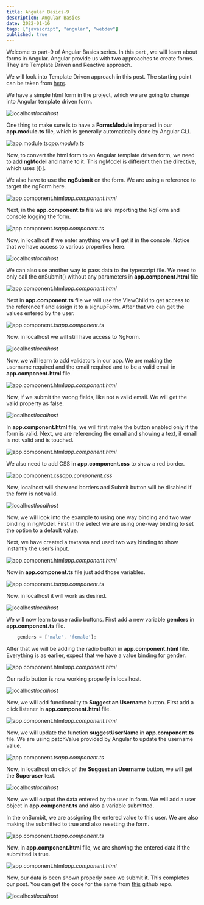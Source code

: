 ```yaml
---
title: Angular Basics-9
description: Angular Basics
date: 2022-01-16
tags: ["javascript", "angular", "webdev"]
published: true
---
```


Welcome to part-9 of Angular Basics series. In this part , we will learn about forms in Angular. Angular provide us with two approaches to create forms. They are Template Driven and Reactive approach.

We will look into Template Driven approach in this post. The starting point can be taken from [here](https://drive.google.com/file/d/1MmRrjtqwlxVV_gsjZFKwmYt70Phl5UVv/view).

We have a simple html form in the project, which we are going to change into Angular template driven form.

![localhost](https://res.cloudinary.com/dxkxvfo2o/image/upload/v1660666085/New-blogs/Yashvendra_10/2_ft8wtp.png)_localhost_

One thing to make sure is to have a **FormsModule** imported in our **app.module.ts** file, which is generally automatically done by Angular CLI.

![app.module.ts](https://res.cloudinary.com/dxkxvfo2o/image/upload/v1660666087/New-blogs/Yashvendra_10/3_zhddg6.png)_app.module.ts_

Now, to convert the html form to an Angular template driven form, we need to add **ngModel** and name to it. This ngModel is different then the directive, which uses [()].

We also have to use the **ngSubmit** on the form. We are using a reference to target the ngForm here.

![app.component.html](https://res.cloudinary.com/dxkxvfo2o/image/upload/v1660666089/New-blogs/Yashvendra_10/4_vzcfqk.png)_app.component.html_

Next, in the **app.component.ts** file we are importing the NgForm and console logging the form.

![app.component.ts](https://res.cloudinary.com/dxkxvfo2o/image/upload/v1660666090/New-blogs/Yashvendra_10/5_dlszgp.png)_app.component.ts_

Now, in localhost if we enter anything we will get it in the console. Notice that we have access to various properties here.

![localhost](https://res.cloudinary.com/dxkxvfo2o/image/upload/v1660666092/New-blogs/Yashvendra_10/6_mxgkyb.png)_localhost_

We can also use another way to pass data to the typescript file. We need to only call the onSubmit() without any parameters in **app.component.html** file

![app.component.html](https://res.cloudinary.com/dxkxvfo2o/image/upload/v1660666095/New-blogs/Yashvendra_10/7_ye756y.png)_app.component.html_

Next in **app.component.ts** file we will use the ViewChild to get access to the reference f and assign it to a signupForm. After that we can get the values entered by the user.

![app.component.ts](https://res.cloudinary.com/dxkxvfo2o/image/upload/v1660666096/New-blogs/Yashvendra_10/8_loawiv.png)_app.component.ts_

Now, in localhost we will still have access to NgForm.

![localhost](https://res.cloudinary.com/dxkxvfo2o/image/upload/v1660666097/New-blogs/Yashvendra_10/9_xixvkn.png)_localhost_

Now, we will learn to add validators in our app. We are making the username required and the email required and to be a valid email in **app.component.html** file.

![app.component.html](https://res.cloudinary.com/dxkxvfo2o/image/upload/v1660666099/New-blogs/Yashvendra_10/10_wwm2bk.png)_app.component.html_

Now, if we submit the wrong fields, like not a valid email. We will get the valid property as false.

![localhost](https://res.cloudinary.com/dxkxvfo2o/image/upload/v1660666101/New-blogs/Yashvendra_10/11_ge5bak.png)_localhost_

In **app.component.html** file, we will first make the button enabled only if the form is valid. Next, we are referencing the email and showing a text, if email is not valid and is touched.

![app.component.html](https://res.cloudinary.com/dxkxvfo2o/image/upload/v1660666102/New-blogs/Yashvendra_10/12_wm3adu.png)_app.component.html_

We also need to add CSS in **app.component.css** to show a red border.

![app.component.css](https://res.cloudinary.com/dxkxvfo2o/image/upload/v1660666104/New-blogs/Yashvendra_10/13_lr1kbv.png)_app.component.css_

Now, localhost will show red borders and Submit button will be disabled if the form is not valid.

![localhost](https://res.cloudinary.com/dxkxvfo2o/image/upload/v1660666105/New-blogs/Yashvendra_10/14_qrtxtu.png)_localhost_

Now, we will look into the example to using one way binding and two way binding in ngModel. First in the select we are using one-way binding to set the option to a default value.

Next, we have created a textarea and used two way binding to show instantly the user’s input.

![app.component.html](https://res.cloudinary.com/dxkxvfo2o/image/upload/v1660666107/New-blogs/Yashvendra_10/15_suacjo.png)_app.component.html_

Now in **app.component.ts** file just add those variables.

![app.component.ts](https://res.cloudinary.com/dxkxvfo2o/image/upload/v1660666108/New-blogs/Yashvendra_10/16_bc2h5v.png)_app.component.ts_

Now, in localhost it will work as desired.

![localhost](https://res.cloudinary.com/dxkxvfo2o/image/upload/v1660666112/New-blogs/Yashvendra_10/17_jscvbm.png)_localhost_

We will now learn to use radio buttons. First add a new variable **genders** in **app.component.ts** file.

```js 
    genders = ['male', 'female']; 
```

After that we will be adding the radio button in **app.component.html** file. Everything is as earlier, expect that we have a value binding for gender.

![app.component.html](https://res.cloudinary.com/dxkxvfo2o/image/upload/v1660666113/New-blogs/Yashvendra_10/18_j7h3li.png)_app.component.html_

Our radio button is now working properly in localhost.

![localhost](https://res.cloudinary.com/dxkxvfo2o/image/upload/v1660666114/New-blogs/Yashvendra_10/19_vgxzih.png)_localhost_

Now, we will add functionality to **Suggest an Username** button. First add a click listener in **app.component.html** file.

![app.component.html](https://res.cloudinary.com/dxkxvfo2o/image/upload/v1660666116/New-blogs/Yashvendra_10/20_kmkeij.png)_app.component.html_

Now, we will update the function **suggestUserName** in **app.component.ts** file. We are using patchValue provided by Angular to update the username value.

![app.component.ts](https://res.cloudinary.com/dxkxvfo2o/image/upload/v1660666117/New-blogs/Yashvendra_10/21_lkk87t.png)_app.component.ts_

Now, in localhost on click of the **Suggest an Username** button, we will get the **Superuser** text.

![localhost](https://res.cloudinary.com/dxkxvfo2o/image/upload/v1660666119/New-blogs/Yashvendra_10/22_ghi7oz.png)_localhost_

Now, we will output the data entered by the user in form. We will add a user object in **app.component.ts** and also a variable submitted.

In the onSumbit, we are assigning the entered value to this user. We are also making the submitted to true and also resetting the form.

![app.component.ts](https://res.cloudinary.com/dxkxvfo2o/image/upload/v1660666120/New-blogs/Yashvendra_10/23_ykjowq.png)_app.component.ts_

Now, in **app.component.html** file, we are showing the entered data if the submitted is true.

![app.component.html](https://res.cloudinary.com/dxkxvfo2o/image/upload/v1660666121/New-blogs/Yashvendra_10/24_vlld37.png)_app.component.html_

Now, our data is been shown properly once we submit it. This completes our post. You can get the code for the same from [this](https://github.com/nabendu82/forms-template-driven) github repo.

![localhost](https://res.cloudinary.com/dxkxvfo2o/image/upload/v1660666123/New-blogs/Yashvendra_10/25_l4snqg.png)_localhost_
